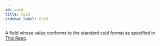 ```yaml
---
id: cuid
title: Cuid
sidebar_label: Cuid
---
```


A field whose value conforms to the standard cuid format as specified in
[This Repo](https://github.com/ericelliott/cuid#broken-down).
